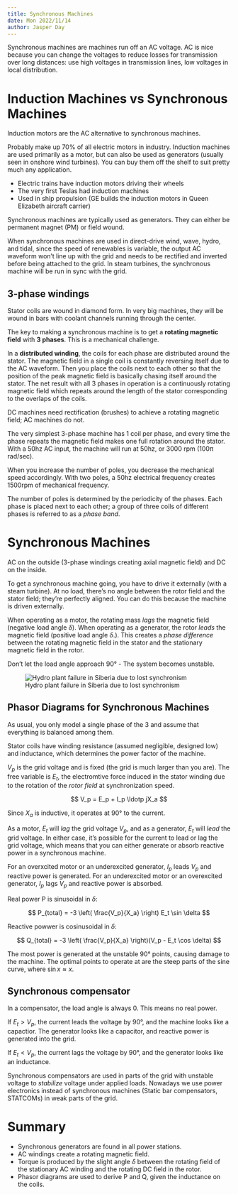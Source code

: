 ```yaml
---
title: Synchronous Machines
date: Mon 2022/11/14
author: Jasper Day
---
```


Synchronous machines are machines run off an AC voltage. AC is nice because you can change the voltages to reduce losses for transmission over long distances: use high voltages in transmission lines, low voltages in local distribution.

# Induction Machines vs Synchronous Machines

Induction motors are the AC alternative to synchronous machines.

Probably make up 70% of all electric motors in industry. Induction machines are used primarily as a motor, but can also be used as generators (usually seen in onshore wind turbines). You can buy them off the shelf to suit pretty much any application.

- Electric trains have induction motors driving their wheels
- The very first Teslas had induction machines
- Used in ship propulsion (GE builds the induction motors in Queen Elizabeth aircraft carrier)

Synchronous machines are typically used as generators. They can either be permanent magnet (PM) or field wound. 

When synchronous machines are used in direct-drive wind, wave, hydro, and tidal, since the speed of renewables is variable, the output AC waveform won't line up with the grid and needs to be rectified and inverted before being attached to the grid. In steam turbines, the synchronous machine will be run in sync with the grid.

## 3-phase windings

Stator coils are wound in diamond form. In very big machines, they will be wound in bars with coolant channels running through the center.

The key to making a synchronous machine is to get a **rotating magnetic field** with **3 phases**. This is a mechanical challenge.

In a **distributed winding**, the coils for each phase are distributed around the stator. The magnetic field in a single coil is constantly reversing itself due to the AC waveform. Then you place the coils next to each other so that the position of the peak magnetic field is basically chasing itself around the stator. The net result with all 3 phases in operation is a continuously rotating magnetic field which repeats around the length of the stator corresponding to the overlaps of the coils.

DC machines need rectification (brushes) to achieve a rotating magnetic field; AC machines do not.

The very simplest 3-phase machine has 1 coil per phase, and every time the phase repeats the magnetic field makes one full rotation around the stator. With a 50hz AC input, the machine will run at 50hz, or 3000 rpm (100π rad/sec).

When you increase the number of poles, you decrease the mechanical speed accordingly. With two poles, a 50hz electrical frequency creates 1500rpm of mechanical frequency.

The number of poles is determined by the periodicity of the phases. Each phase is placed next to each other; a group of three coils of different phases is referred to as a *phase band*.

# Synchronous Machines

AC on the outside (3-phase windings creating axial magnetic field) and DC on the inside.

To get a synchronous machine going, you have to drive it externally (with a steam turbine). At no load, there's no angle between the rotor field and the stator field; they're perfectly aligned. You can do this because the machine is driven externally.

When operating as a motor, the rotating mass *lags* the magnetic field (negative load angle $\delta$). When operating as a generator, the rotor *leads* the magnetic field (positive load angle $\delta$.). This creates a *phase difference* between the rotating magnetic field in the stator and the stationary magnetic field in the rotor.

:::{.callout-danger}

Don't let the load angle approach 90° - The  system becomes unstable.

![Hydro plant failure in Siberia due to lost synchronism](https://ietp-web-cdn-eandt-legacy.azureedge.net/magazine/2011/07/images/640_buried-turbine.jpg)

:::

## Phasor Diagrams for Synchronous Machines

As usual, you only model a single phase of the 3 and assume that everything is balanced among them.

Stator coils have winding resistance (assumed negligible, designed low) and inductance, which determines the power factor of the machine.

$V_p$ is the grid voltage and is fixed (the grid is much larger than you are). The free variable is $E_t$, the electromtive force induced in the  stator winding due to the rotation of the *rotor field* at synchronization speed.

$$
V_p = E_p + I_p \ldotp jX_a
$$

Since $X_a$ is inductive, it operates at 90° to the current.

As a motor, $E_t$ will *lag* the  grid voltage $V_p$, and as a generator, $E_t$ will *lead* the grid voltage. In either case, it's possible for the current to lead or lag the grid voltage, which means that you can either generate or absorb reactive power in a synchronous machine.

For an overxcited motor or an underexcited generator, $I_p$ leads $V_p$ and reactive power is generated. For an underexcited motor or an overexcited generator, $I_p$ lags $V_p$ and reactive power is absorbed.

Real power P is sinusoidal in $\delta$:

$$
P_{total} = -3 \left( 
    \frac{V_p}{X_a}
\right) E_t \sin \delta
$$

Reactive powwer is cosinusoidal in $\delta$:

$$
Q_{total} = -3 \left( 
    \frac{V_p}{X_a}
\right)(V_p -  E_t \cos \delta)
$$

The most power is generated at the unstable 90° points, causing damage to the machine. The optimal points to operate at are the steep parts of the sine curve, where $\sin x \approx x$.

## Synchronous compensator

In a compensator, the load angle is always 0. This means no real power. 

If $E_t > V_p$, the current leads the voltage by 90°, and the machine looks like a capactior. The generator looks like a capacitor, and reactive power is generated into the grid.

If $E_t < V_p$, the current lags the voltage by 90°, and the generator looks like an inductance.

Synchronous compensators are used in parts of the grid with unstable voltage to *stabilize* voltage under applied loads. Nowadays we use power electronics instead of synchronous machines (Static bar compensators, STATCOMs) in weak parts of the grid.

# Summary 
- Synchronous generators are found in all power stations. 
- AC windings create a rotating magnetic field. 
- Torque is produced by the slight angle $\delta$ between the rotating field of the stationary AC winding and the rotating DC field in the rotor.
- Phasor diagrams are used to derive P and Q, given the inductance on the coils.